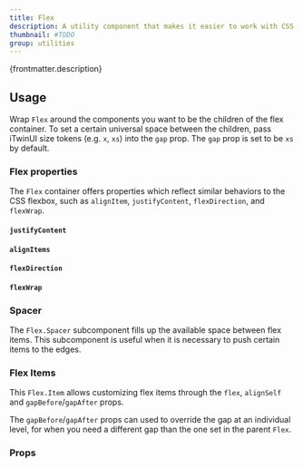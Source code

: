 ```yaml
---
title: Flex
description: A utility component that makes it easier to work with CSS flexbox and iTwinUI design tokens. Supports all flex properties. Can be used with or without `Flex.Item` and `Flex.Spacer` subcomponents.
thumbnail: #TODO
group: utilities
---
```


<p>{frontmatter.description}</p>

## Usage

Wrap `Flex` around the components you want to be the children of the flex container. To set a certain universal space between the children, pass iTwinUI size tokens (e.g. `x`, `xs`) into the `gap` prop. The `gap` prop is set to be `xs` by default.

<LiveExample src='Flex.main.jsx'>
  <AllExamples.FlexMainExample client:load />
</LiveExample>

### Flex properties

The `Flex` container offers properties which reflect similar behaviors to the CSS flexbox, such as `alignItem`, `justifyContent`, `flexDirection`, and `flexWrap`.

#### `justifyContent`

<LiveExample src='Flex.justifyContent.jsx'>
  <AllExamples.FlexJustifyContentExample client:load />
</LiveExample>

#### `alignItems`

<LiveExample src='Flex.alignItems.jsx'>
  <AllExamples.FlexAlignItemsExample client:load />
</LiveExample>

#### `flexDirection`

<LiveExample src='Flex.direction.jsx'>
  <AllExamples.FlexDirectionExample client:load />
</LiveExample>

#### `flexWrap`

<LiveExample src='Flex.wrap.jsx'>
  <AllExamples.FlexWrapExample client:load />
</LiveExample>

### Spacer

The `Flex.Spacer` subcomponent fills up the available space between flex items. This subcomponent is useful when it is necessary to push certain items to the edges.

<LiveExample src='Flex.spacer.jsx'>
  <AllExamples.FlexSpacerExample client:load />
</LiveExample>

### Flex Items

This `Flex.Item` allows customizing flex items through the `flex`, `alignSelf` and `gapBefore`/`gapAfter` props.

<LiveExample src='Flex.flexItems.jsx'>
  <AllExamples.FlexWithFlexItemsExample client:load />
</LiveExample>

The `gapBefore`/`gapAfter` props can used to override the gap at an individual level, for when you need a different gap than the one set in the parent `Flex`.

<LiveExample src='Flex.individualGaps.jsx'>
  <AllExamples.FlexWithIndividualGapsExample client:load />
</LiveExample>

### Props

<PropsTable path='@itwin/itwinui-react/esm/core/Flex/Flex.d.ts' />
